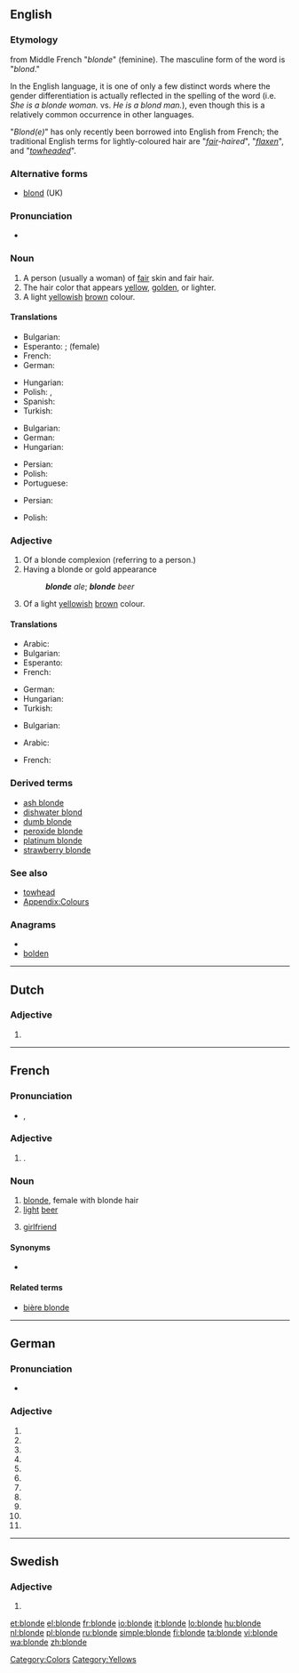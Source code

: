 ==English==

===Etymology===
from Middle French "''blonde''" (feminine). The masculine form of the word is "''blond''."

In the English language, it is one of only a few distinct words where the gender differentiation is actually reflected in the spelling of the word (i.e. ''She is a blonde woman.'' vs. ''He is a blond man.''), even though this is a relatively common occurrence in other languages.

"''Blond(e)''" has only recently been borrowed into English from French; the traditional English terms for lightly-coloured hair are "''[[fair]]-haired''", "''[[flaxen]]''", and "''[[towhead|towheaded]]''".

===Alternative forms===
* [[blond]] (UK)

===Pronunciation===
* {{IPA|/blɒnd/}}

===Noun===
{{en-noun}}

# A person (usually a woman) of [[fair]] skin and fair hair.
# The hair color that appears [[yellow]], [[golden]], or lighter.
# A light [[yellow]]ish [[brown]] colour.
#: {{color panel|F8E8A7}}

====Translations====
{{trans-top|a person}}
* Bulgarian: {{t-|bg|блондинка|f}}
* Esperanto: {{t-|eo|blondulo|xs=Esperanto}}; {{t-|eo|blondulino|xs=Esperanto}} (female)
* French: {{t+|fr|blonde|f}}
* German: {{t|de|Blondine|f}}
{{trans-mid}}
* Hungarian: {{t|hu|szőke}}
* Polish: {{t+|pl|blondyn|m}}, {{t+|pl|blondynka|f}}
* Spanish: {{t|es|rubia|f}}
* Turkish: {{t|tr|sarışın}}
{{trans-bottom}}

{{trans-top|a hair colour}}
* Bulgarian: {{t|bg|руса коса}}
* German: {{t-|de|Blond|n}}
* Hungarian: {{t|hu|szőke}}
{{trans-mid}}
* Persian: {{t|fa|بور|sc=fa-Arab}}
* Polish: {{t+|pl|blond|m}}
* Portuguese: {{t|pt|loira|f}}
{{trans-bottom}}

{{trans-top|a light yellowish colour}}
* Persian: {{t|fa|بور|sc=fa-Arab}}
{{trans-mid}}
* Polish: {{t+|pl|blond|m}}
{{trans-bottom}}

===Adjective===
{{en-adj|blonder|blondest|more}}

# Of a blonde complexion (referring to a person.)
# Having a blonde or gold appearance
#: '''''blonde''' ale''; '''''blonde''' beer''
# Of a light [[yellow]]ish [[brown]] colour.

====Translations====
{{trans-top|of a blonde complexion}}
* Arabic: {{t|ar|شقراء|f|alt=شَقْراء|tr=shaqra'}}
* Bulgarian: {{t|bg|рус}}
* Esperanto: {{t-|eo|blonda|xs=Esperanto}}
* French: {{t+|fr|blonde}}
{{trans-mid}}
* German: {{t+|de|blond}}
* Hungarian: {{t|hu|szőke}}
* Turkish: {{t|tr|sarışın}}
{{trans-bottom}}

{{trans-top|having a blonde or gold appearance}}
* Bulgarian: {{t|bg|златист}}
{{trans-mid}}
{{trans-bottom}}

{{trans-top|of a light brown colour}}
* Arabic: {{t|ar|شقراء|f|alt=شَقْراء|tr=shaqra'}}
{{trans-mid}}
* French: {{t+|fr|blonde}}
{{trans-bottom}}

===Derived terms===
* [[ash blonde]]
* [[dishwater blond]]
* [[dumb blonde]]
* [[peroxide blonde]]
* [[platinum blonde]]
* [[strawberry blonde]]

===See also===
* [[towhead]]
* [[Appendix:Colours]]

===Anagrams===
* {{alphagram|bdelno}}
* [[bolden#English|bolden]]

[[Category:Colors]]
[[Category:Yellows]]

----

==Dutch==

===Adjective===
{{infl|nl}}

# {{nl-adj-form|f=infl|blond}}

----

==French==

===Pronunciation===
* {{IPA|lang=fr|/blɔ̃d/}}, {{SAMPA|lang=fr|/blO~d/}}

===Adjective===
{{infl|fr|adjective form|g=f}}

# {{feminine of|blond|lang=fr}}.

===Noun===
{{fr-noun|f}}

# [[blonde]], female with blonde hair
# [[light]] [[beer]]
# {{Canada|informal|lang=fr}} [[girlfriend]]

====Synonyms====
* {{sense|girlfriend}} {{l|fr|chum}}

====Related terms====
* [[bière blonde]]

----

==German==

===Pronunciation===
* {{IPA|/ˈblɔndə/|lang=de}}

===Adjective===
{{infl|de|adjective form}}

# {{de-form-adj|s|f|n|blond}}
# {{de-form-adj|s|f|a|blond}}
# {{de-form-adj|s|p|n|blond}}
# {{de-form-adj|s|p|a|blond}}
# {{de-form-adj|w|m|n|blond}}
# {{de-form-adj|w|f|n|blond}}
# {{de-form-adj|w|f|a|blond}}
# {{de-form-adj|w|n|n|blond}}
# {{de-form-adj|w|n|a|blond}}
# {{de-form-adj|m|f|n|blond}}
# {{de-form-adj|m|f|a|blond}}

----

==Swedish==

===Adjective===
{{infl|sv|adjective form}}

# {{sv-adj-form-abs-def-m|blond}}

[[et:blonde]]
[[el:blonde]]
[[fr:blonde]]
[[io:blonde]]
[[it:blonde]]
[[lo:blonde]]
[[hu:blonde]]
[[nl:blonde]]
[[pl:blonde]]
[[ru:blonde]]
[[simple:blonde]]
[[fi:blonde]]
[[ta:blonde]]
[[vi:blonde]]
[[wa:blonde]]
[[zh:blonde]]